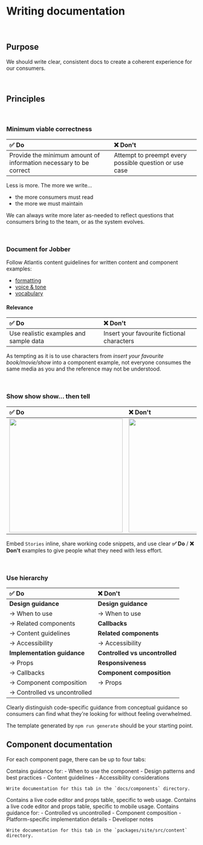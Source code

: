 
<Meta title="Guides/Writing documentation" />

# Writing documentation

<br />

## Purpose

We should write clear, consistent docs to create a coherent experience for our
consumers.

<br />

## Principles

<br />

### Minimum viable correctness

| **✅ Do**                                                         | **❌ Don't**                                           |
| :---------------------------------------------------------------- | :----------------------------------------------------- |
| Provide the minimum amount of information necessary to be correct | Attempt to preempt every possible question or use case |

Less is more. The more we write...

- the more consumers must read
- the more we must maintain

We can always write more later as-needed to reflect questions that consumers
bring to the team, or as the system evolves.

<br />

### Document for Jobber

Follow Atlantis content guidelines for written content and component examples:

- [formatting](../?path=/docs/content-formatting--docs)
- [voice & tone](../?path=/docs/content-voice-tone--docs)
- [vocabulary](../?path=/docs/content-product-vocabulary--docs)

#### Relevance

| **✅ Do**                              | **❌ Don't**                               |
| :------------------------------------- | :----------------------------------------- |
| Use realistic examples and sample data | Insert your favourite fictional characters |

As tempting as it is to use characters from _insert your favourite
book/movie/show_ into a component example, not everyone consumes the same media
as you and the reference may not be understood.

<br />

### Show show show... then tell

| **✅ Do**                          | **❌ Don't**                         |
| :--------------------------------- | :----------------------------------- |
| <img src={showDo} width="300px" /> | <img src={showDont} width="300px" /> |

Embed `Stories` inline, share working code snippets, and use clear **✅ Do** /
**❌ Don't** examples to give people what they need with less effort.

<br />

### Use hierarchy

| **✅ Do**                     | **❌ Don't**                   |
| :---------------------------- | :----------------------------- |
| **Design guidance**           | **Design guidance**            |
| -> When to use                | -> When to use                 |
| -> Related components         | **Callbacks**                  |
| -> Content guidelines         | **Related components**         |
| -> Accessibility              | -> Accessibility               |
| **Implementation guidance**   | **Controlled vs uncontrolled** |
| -> Props                      | **Responsiveness**             |
| -> Callbacks                  | **Component composition**      |
| -> Component composition      | -> Props                       |
| -> Controlled vs uncontrolled |                                |

Clearly distinguish code-specific guidance from conceptual guidance so consumers
can find what they're looking for without feeling overwhelmed.

The template generated by `npm run generate` should be your starting point.

## Component documentation

For each component page, there can be up to four tabs:

<Tabs>
  <Tab label="Design">
    Contains guidance for:
    - When to use the component
    - Design patterns and best practices
    - Content guidelines
    - Accessibility considerations

    Write documentation for this tab in the `docs/components` directory.

  </Tab>

<Tab label="Web">
  Contains a live code editor and props table, specific to web usage.
</Tab>

<Tab label="Mobile">
  Contains a live code editor and props table, specific to mobile usage.
</Tab>

  <Tab label="Implement">
    Contains guidance for:
    - Controlled vs uncontrolled
    - Component composition
    - Platform-specific implementation details
    - Developer notes

    Write documentation for this tab in the `packages/site/src/content` directory.

  </Tab>
</Tabs>
